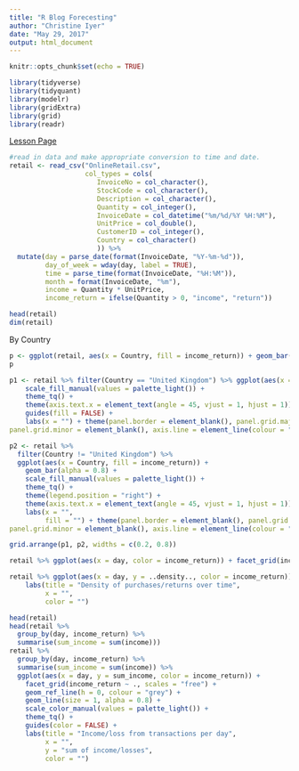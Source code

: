 ```yaml
---
title: "R Blog Forecesting"
author: "Christine Iyer"
date: "May 29, 2017"
output: html_document
---
```


```r
knitr::opts_chunk$set(echo = TRUE)
```


```r
library(tidyverse)
library(tidyquant)
library(modelr)
library(gridExtra)
library(grid)
library(readr)
```

[Lesson Page](https://www.r-bloggers.com/data-science-for-business-time-series-forecasting-part-1-eda-data-preparation/)

```r
#read in data and make appropriate conversion to time and date. 
retail <- read_csv("OnlineRetail.csv",
                   col_types = cols(
                      InvoiceNo = col_character(),
                      StockCode = col_character(),
                      Description = col_character(),
                      Quantity = col_integer(),
                      InvoiceDate = col_datetime("%m/%d/%Y %H:%M"),
                      UnitPrice = col_double(),
                      CustomerID = col_integer(),
                      Country = col_character()
                      )) %>%
  mutate(day = parse_date(format(InvoiceDate, "%Y-%m-%d")),
         day_of_week = wday(day, label = TRUE),
         time = parse_time(format(InvoiceDate, "%H:%M")),
         month = format(InvoiceDate, "%m"),
         income = Quantity * UnitPrice,
         income_return = ifelse(Quantity > 0, "income", "return"))

```

```r
head(retail)
dim(retail)
```

By Country

```r
p <- ggplot(retail, aes(x = Country, fill = income_return)) + geom_bar(alpha = 0.8) + scale_fill_manual(values = palette_light()) + theme_tq() + theme(axis.text.x = element_text(angle = 90, vjust = 1, hjust = 1)) + guides(fill = F) + labs(x = "")
p
```

```r
p1 <- retail %>% filter(Country == "United Kingdom") %>% ggplot(aes(x = Country, fill = income_return)) + geom_bar(alpha = 0.8) +
    scale_fill_manual(values = palette_light()) +
    theme_tq() +
    theme(axis.text.x = element_text(angle = 45, vjust = 1, hjust = 1)) +
    guides(fill = FALSE) +
    labs(x = "") + theme(panel.border = element_blank(), panel.grid.major = element_blank(),
panel.grid.minor = element_blank(), axis.line = element_line(colour = "black"))
```


```r
p2 <- retail %>%
  filter(Country != "United Kingdom") %>%
  ggplot(aes(x = Country, fill = income_return)) +
    geom_bar(alpha = 0.8) +
    scale_fill_manual(values = palette_light()) +
    theme_tq() +
    theme(legend.position = "right") +
    theme(axis.text.x = element_text(angle = 45, vjust = 1, hjust = 1)) +
    labs(x = "",
         fill = "") + theme(panel.border = element_blank(), panel.grid.major = element_blank(),
panel.grid.minor = element_blank(), axis.line = element_line(colour = "black"))
```

```r
grid.arrange(p1, p2, widths = c(0.2, 0.8))
```

```r
retail %>% ggplot(aes(x = day, color = income_return)) + facet_grid(income_return ~ .,scales = "free") + geom_freqpoly(bins = 100, size = 1, alpha = 0.8) + scale_color_manual(values = palette_light()) + theme_tq() + guides(color = F) + labs(title = "Number of purchases/returns over time", x = "")
```


```r
retail %>% ggplot(aes(x = day, y = ..density.., color = income_return)) + geom_freqpoly(size = 1, alpha = 0.8, bins = 100) + scale_color_manual(values = palette_light()) + theme_tq() +
    labs(title = "Density of purchases/returns over time",
         x = "",
         color = "")
```

```r
head(retail)
head(retail %>%
  group_by(day, income_return) %>%
  summarise(sum_income = sum(income))) 
retail %>%
  group_by(day, income_return) %>%
  summarise(sum_income = sum(income)) %>%
  ggplot(aes(x = day, y = sum_income, color = income_return)) +
    facet_grid(income_return ~ ., scales = "free") +
    geom_ref_line(h = 0, colour = "grey") +
    geom_line(size = 1, alpha = 0.8) +
    scale_color_manual(values = palette_light()) +
    theme_tq() +
    guides(color = FALSE) +
    labs(title = "Income/loss from transactions per day",
         x = "",
         y = "sum of income/losses",
         color = "")
```

```r

```

